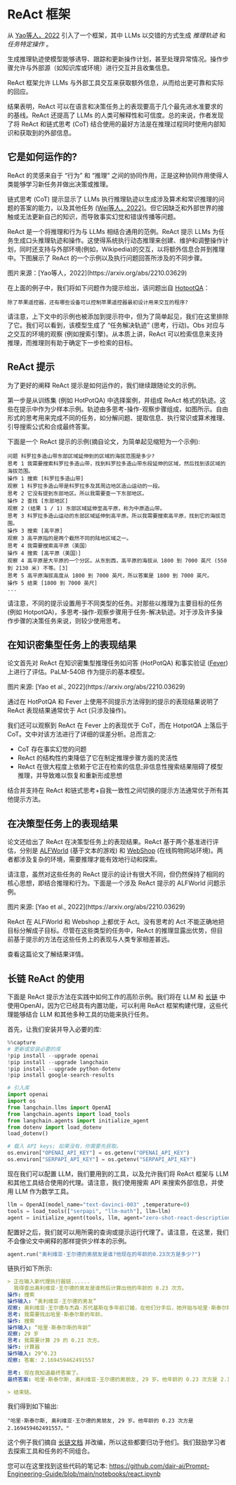 # ReAct 框架


从 [Yao等人，2022](https://arxiv.org/abs/2210.03629) 引入了一个框架，其中 LLMs 以交错的方式生成 *推理轨迹* 和 *任务特定操作* 。

生成推理轨迹使模型能够诱导、跟踪和更新操作计划，甚至处理异常情况。操作步骤允许与外部源（如知识库或环境）进行交互并且收集信息。

ReAct 框架允许 LLMs 与外部工具交互来获取额外信息，从而给出更可靠和实际的回应。

结果表明，ReAct 可以在语言和决策任务上的表现要高于几个最先进水准要求的的基线。ReAct 还提高了 LLMs 的人类可解释性和可信度。总的来说，作者发现了将 ReAct 和链式思考 (CoT) 结合使用的最好方法是在推理过程同时使用内部知识和获取到的外部信息。

## 它是如何运作的?

ReAct 的灵感来自于 “行为” 和 “推理” 之间的协同作用，正是这种协同作用使得人类能够学习新任务并做出决策或推理。

链式思考 (CoT) 提示显示了 LLMs 执行推理轨迹以生成涉及算术和常识推理的问题的答案的能力，以及其他任务 [(Wei等人，2022)](https://arxiv.org/abs/2201.11903)。但它因缺乏和外部世界的接触或无法更新自己的知识，而导致事实幻觉和错误传播等问题。

ReAct 是一个将推理和行为与 LLMs 相结合通用的范例。ReAct 提示 LLMs 为任务生成口头推理轨迹和操作。这使得系统执行动态推理来创建、维护和调整操作计划，同时还支持与外部环境(例如，Wikipedia)的交互，以将额外信息合并到推理中。下图展示了 ReAct 的一个示例以及执行问题回答所涉及的不同步骤。

<Screenshot src={REACT} alt="REACT" />
图片来源：[Yao等人，2022](https://arxiv.org/abs/2210.03629)

在上面的例子中，我们将如下问题作为提示给出，该问题出自 [HotpotQA](https://hotpotqa.github.io/)：

```
除了苹果遥控器，还有哪些设备可以控制苹果遥控器最初设计用来交互的程序?
```

请注意，上下文中的示例也被添加到提示符中，但为了简单起见，我们在这里排除了它。我们可以看到，该模型生成了 “任务解决轨迹” (思考，行动)。Obs 对应与之交互的环境的观察 (例如搜索引擎)。从本质上讲，ReAct 可以检索信息来支持推理，而推理则有助于确定下一步检索的目标。

## ReAct 提示
为了更好的阐释 ReAct 提示是如何运作的，我们继续跟随论文的示例。

第一步是从训练集 (例如 HotPotQA) 中选择案例，并组成 ReAct 格式的轨迹。这些在提示中作为少样本示例。轨迹由多思考-操作-观察步骤组成，如图所示。自由形式的思考用来完成不同的任务，如分解问题、提取信息、执行常识或算术推理、引导搜索公式和合成最终答案。

下面是一个 ReAct 提示的示例(摘自论文，为简单起见缩短为一个示例):

```
问题 科罗拉多造山带东部区域延伸到的区域的海拔范围是多少?
思考 1 我需要搜索科罗拉多造山带，找到科罗拉多造山带东段延伸的区域，然后找到该区域的海拔范围。
操作 1 搜索 [科罗拉多造山带]
观察 1 科罗拉多造山带是科罗拉多及其周边地区造山运动的一段。
思考 2 它没有提到东部地区。所以我需要查一下东部地区。
操作 2 查找 [东部地区]
观察 2 (结果 1 / 1) 东部区域延伸至高平原，称为中原造山带。
思考 3 科罗拉多造山运动的东部区域延伸到高平原。所以我需要搜索高平原，找到它的海拔范围。
操作 3 搜索 [高平原]
观察 3 高平原指的是两个截然不同的陆地区域之一。
思考 4 我需要搜索高平原（美国）
操作 4 搜索 [高平原（美国）]
观察 4 高平原是大平原的一个分区。从东到西，高平原的海拔从 1800 到 7000 英尺 (550 到 2130 米) 不等。[3]
思考 5 高平原海拔高度从 1800 到 7000 英尺，所以答案是 1800 到 7000 英尺。
操作 5 结束 [1800 到 7000 英尺]
...
```

请注意，不同的提示设置用于不同类型的任务。对那些以推理为主要目标的任务 (例如 HotpotQA)，多思考-操作-观察步骤用于任务-解决轨迹。对于涉及许多操作步骤的决策任务来说，则较少使用思考。

## 在知识密集型任务上的表现结果

论文首先对 ReAct 在知识密集型推理任务如问答 (HotPotQA) 和事实验证 ([Fever](https://fever.ai/resources.html)) 上进行了评估。PaLM-540B 作为提示的基本模型。

<Screenshot src={REACT1} alt="REACT1" />
图片来源: [Yao et al., 2022](https://arxiv.org/abs/2210.03629)

通过在 HotPotQA 和 Fever 上使用不同提示方法得到的提示的表现结果说明了 ReAct 表现结果通常优于 Act (只涉及操作)。

我们还可以观察到 ReAct 在 Fever 上的表现优于 CoT，而在 HotpotQA 上落后于 CoT。文中对该方法进行了详细的误差分析。总而言之:

- CoT 存在事实幻觉的问题
- ReAct 的结构性约束降低了它在制定推理步骤方面的灵活性
- ReAct 在很大程度上依赖于它正在检索的信息;非信息性搜索结果阻碍了模型推理，并导致难以恢复和重新形成思想

结合并支持在 ReAct 和链式思考+自我一致性之间切换的提示方法通常优于所有其他提示方法。

## 在决策型任务上的表现结果

论文还给出了 ReAct 在决策型任务上的表现结果。ReAct 基于两个基准进行评估，分别是 [ALFWorld](https://alfworld.github.io/) (基于文本的游戏) 和 [WebShop](https://webshop-pnlp.github.io/) (在线购物网站环境)。两者都涉及复杂的环境，需要推理才能有效地行动和探索。

请注意，虽然对这些任务的 ReAct 提示的设计有很大不同，但仍然保持了相同的核心思想，即结合推理和行为。下面是一个涉及 ReAct 提示的 ALFWorld 问题示例。

<Screenshot src={REACT2} alt="REACT2" />
图片来源: [Yao et al., 2022](https://arxiv.org/abs/2210.03629)

ReAct 在 ALFWorld 和 Webshop 上都优于 Act。没有思考的 Act 不能正确地把目标分解成子目标。尽管在这些类型的任务中，ReAct 的推理显露出优势，但目前基于提示的方法在这些任务上的表现与人类专家相差甚远。

查看这篇论文了解结果详情。

## 长链 ReAct 的使用

下面是 ReAct 提示方法在实践中如何工作的高阶示例。我们将在 LLM 和 [长链](https://python.langchain.com/en/latest/index.html) 中使用OpenAI，因为它已经具有内置功能，可以利用 ReAct 框架构建代理，这些代理能够结合 LLM 和其他多种工具的功能来执行任务。

首先，让我们安装并导入必要的库:

``` python
%%capture
# 更新或安装必要的库
!pip install --upgrade openai
!pip install --upgrade langchain
!pip install --upgrade python-dotenv
!pip install google-search-results

# 引入库
import openai
import os
from langchain.llms import OpenAI
from langchain.agents import load_tools
from langchain.agents import initialize_agent
from dotenv import load_dotenv
load_dotenv()

# 载入 API keys; 如果没有，你需要先获取。 
os.environ["OPENAI_API_KEY"] = os.getenv("OPENAI_API_KEY")
os.environ["SERPAPI_API_KEY"] = os.getenv("SERPAPI_API_KEY")

```

现在我们可以配置 LLM，我们要用到的工具，以及允许我们将 ReAct 框架与 LLM 和其他工具结合使用的代理。请注意，我们使用搜索 API 来搜索外部信息，并使用 LLM 作为数学工具。

``` python
llm = OpenAI(model_name="text-davinci-003" ,temperature=0)
tools = load_tools(["serpapi", "llm-math"], llm=llm)
agent = initialize_agent(tools, llm, agent="zero-shot-react-description", verbose=True)
```

配置好之后，我们就可以用所需的查询或提示运行代理了。请注意，在这里，我们不会像论文中阐释的那样提供少样本的示例。

``` python
agent.run("奥利维亚·王尔德的男朋友是谁?他现在的年龄的0.23次方是多少?")
```

链执行如下所示:

``` yaml
> 正在输入新代理执行器链......
  我得查出奥利维亚·王尔德的男友是谁然后计算出他的年龄的 0.23 次方。
操作: 搜索
操作输入: “奥利维亚·王尔德的男友”
观察: 奥利维亚·王尔德与杰森·苏代基斯在多年前订婚，在他们分手后，她开始与哈里·斯泰尔斯约会 — 参照他们的关系时间线。
思考: 我需要找出哈里·斯泰尔斯的年龄。
操作: 搜索
操作输入: “哈里·斯泰尔斯的年龄”
观察: 29 岁
思考: 我需要计算 29 的 0.23 次方。
操作: 计算器
操作输入: 29^0.23
观察: 答案: 2.169459462491557

思考: 现在我知道最终答案了。
最终答案: 哈里·斯泰尔斯, 奥利维亚·王尔德的男朋友, 29 岁。他年龄的 0.23 次方是 2.169459462491557。

> 结束链。
```

我们得到如下输出:

```
"哈里·斯泰尔斯, 奥利维亚·王尔德的男朋友, 29 岁。他年龄的 0.23 次方是 2.169459462491557。"
```

这个例子我们摘自 [长链文档](https://python.langchain.com/en/latest/modules/agents/getting_started.html) 并改编，所以这些都要归功于他们。我们鼓励学习者去探索工具和任务的不同组合。

您可以在这里找到这些代码的笔记本: https://github.com/dair-ai/Prompt-Engineering-Guide/blob/main/notebooks/react.ipynb

